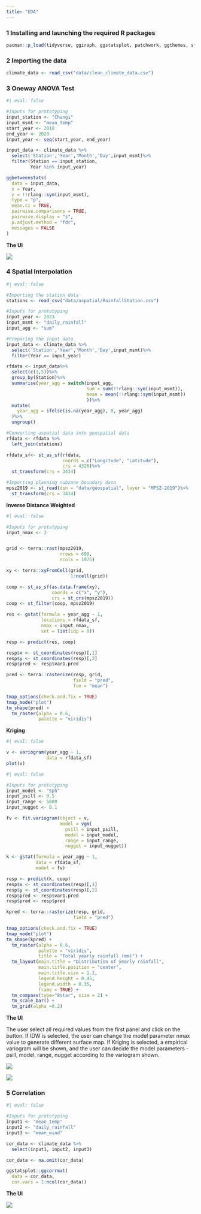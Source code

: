 ```yaml
---
title: "EDA"
---
```


### 1 Installing and launching the required R packages

```r
pacman::p_load(tidyverse, ggiraph, ggstatsplot, patchwork, ggthemes, sf, terra, gstat, automap, tmap, viridis, zoo)
```

### 2 Importing the data

```r
climate_data <- read_csv("data/clean_climate_data.csv")
```

### 3 Oneway ANOVA Test

```r
#| eval: false

#Inputs for prototyping
input_station <- "Changi"
input_msmt <- "mean_temp"
start_year <- 2018
end_year <- 2020
input_year <- seq(start_year, end_year)

input_data <- climate_data %>%
  select('Station','Year','Month','Day',input_msmt)%>%
  filter(Station == input_station,
         Year %in% input_year)

ggbetweenstats(
  data = input_data,
  x = Year, 
  y = !!rlang::sym(input_msmt),
  type = "p",
  mean.ci = TRUE, 
  pairwise.comparisons = TRUE, 
  pairwise.display = "s",
  p.adjust.method = "fdr",
  messages = FALSE
)
```

**The UI**

![](images/clipboard-78424900.png)

### 4 Spatial Interpolation

```r
#| eval: false

#Importing the station data
stations <- read_csv("data/aspatial/RainfallStation.csv")

#Inputs for prototyping
input_year <- 2023
input_msmt <- "daily_rainfall"
input_agg <- "sum"

#Preparing the input data
input_data <- climate_data %>%
  select('Station','Year','Month','Day',input_msmt)%>%
  filter(Year == input_year)

rfdata <- input_data%>%
  select(c(1,5))%>%
  group_by(Station)%>%
  summarise(year_agg = switch(input_agg,
                              sum = sum(!!rlang::sym(input_msmt)),
                              mean = mean(!!rlang::sym(input_msmt))
                              ))%>%
  mutate(
    year_agg = ifelse(is.na(year_agg), 0, year_agg)
  )%>%
  ungroup()

#Converting aspatial data into geospatial data
rfdata <- rfdata %>%
  left_join(stations)

rfdata_sf<- st_as_sf(rfdata,
                     coords = c("Longitude", "Latitude"),
                     crs = 4326)%>%
  st_transform(crs = 3414)

#Importing planning subzone boundary data
mpsz2019 <- st_read(dsn = "data/geospatial", layer = "MPSZ-2019")%>%
  st_transform(crs = 3414)
```

**Inverse Distance Weighted**

```r
#| eval: false

#Inputs for prototyping
input_nmax <- 3


grid <- terra::rast(mpsz2019, 
                    nrows = 690, 
                    ncols = 1075)

xy <- terra::xyFromCell(grid, 
                        1:ncell(grid))

coop <- st_as_sf(as.data.frame(xy), 
                 coords = c("x", "y"),
                 crs = st_crs(mpsz2019))
coop <- st_filter(coop, mpsz2019)

res <- gstat(formula = year_agg ~ 1, 
             locations = rfdata_sf, 
             nmax = input_nmax,
             set = list(idp = 0))

resp <- predict(res, coop)

resp$x <- st_coordinates(resp)[,1]
resp$y <- st_coordinates(resp)[,2]
resp$pred <- resp$var1.pred

pred <- terra::rasterize(resp, grid, 
                         field = "pred", 
                         fun = "mean")

tmap_options(check.and.fix = TRUE)
tmap_mode("plot")
tm_shape(pred) + 
  tm_raster(alpha = 0.6, 
            palette = "viridis")
```

**Kriging**

```r
#| eval: false

v <- variogram(year_agg ~ 1, 
               data = rfdata_sf)
plot(v)
```

```r
#| eval: false

#Inputs for prototyping
input_model <- "Sph"
input_psill <- 0.5
input_range <- 5000
input_nugget <- 0.1

fv <- fit.variogram(object = v,
                    model = vgm(
                      psill = input_psill, 
                      model = input_model,
                      range = input_range,  
                      nugget = input_nugget))

k <- gstat(formula = year_agg ~ 1, 
           data = rfdata_sf, 
           model = fv)

resp <- predict(k, coop)
resp$x <- st_coordinates(resp)[,1]
resp$y <- st_coordinates(resp)[,2]
resp$pred <- resp$var1.pred
resp$pred <- resp$pred

kpred <- terra::rasterize(resp, grid, 
                         field = "pred")

tmap_options(check.and.fix = TRUE)
tmap_mode("plot")
tm_shape(kpred) + 
  tm_raster(alpha = 0.6, 
            palette = "viridis",
            title = "Total yearly rainfall (mm)") +
  tm_layout(main.title = "Distribution of yearly rainfall",
            main.title.position = "center",
            main.title.size = 1.2,
            legend.height = 0.45, 
            legend.width = 0.35,
            frame = TRUE) +
  tm_compass(type="8star", size = 2) +
  tm_scale_bar() +
  tm_grid(alpha =0.2)
```

**The UI**

The user select all required values from the first panel and click on the button. If IDW is selected, the user can change the model parameter nmax value to generate different surface map. If Kriging is selected, a empirical variogram will be shown, and the user can decide the model parameters - psill, model, range, nugget according to the variogram shown.

![](images/clipboard-2288915181.png)

![](images/clipboard-678801434.png)

### 5 Correlation

```r
#| eval: false

#Inputs for prototyping
input1 <- "mean_temp"
input2 <- "daily_rainfall"
input3 <- "mean_wind"

cor_data <- climate_data %>%
  select(input1, input2, input3)

cor_data <- na.omit(cor_data)

ggstatsplot::ggcorrmat(
  data = cor_data, 
  cor.vars = 1:ncol(cor_data))
```

**The UI**

![](images/clipboard-1923609671.png)
